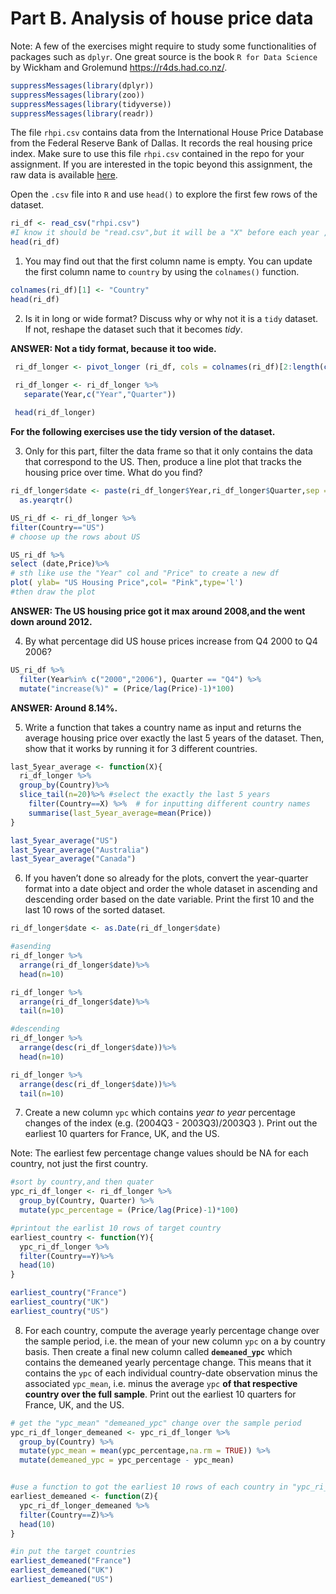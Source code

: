 # Part B. Analysis of house price data

Note: A few of the exercises might require to study some functionalities of packages such as `dplyr`. One great source is the book `R for Data Science` by Wickham and Grolemund <https://r4ds.had.co.nz/>.

```r
suppressMessages(library(dplyr))
suppressMessages(library(zoo))
suppressMessages(library(tidyverse))
suppressMessages(library(readr))
```

The file `rhpi.csv` contains data from the International House Price Database from the Federal Reserve Bank of Dallas. It records the real housing price index. Make sure to use this file `rhpi.csv` contained in the repo for your assignment. If you are interested in the topic beyond this assignment, the raw data is available [here](https://www.dallasfed.org/institute/houseprice/~/media/documents/institute/houseprice/hp1701.xlsx).

Open the `.csv` file into `R` and use `head()` to explore the first few rows of the dataset.

```r
ri_df <- read_csv("rhpi.csv")
#I know it should be "read.csv",but it will be a "X" before each year ,so I change it into "read_csv"
head(ri_df)
```

1.  You may find out that the first column name is empty. You can update the first column name to `country` by using the `colnames()` function.

```r
colnames(ri_df)[1] <- "Country"
head(ri_df)
```

2.  Is it in long or wide format? Discuss why or why not it is a `tidy` dataset. If not, reshape the dataset such that it becomes *tidy*.

**ANSWER: Not a tidy format, because it too wide.**

```r
 ri_df_longer <- pivot_longer (ri_df, cols = colnames(ri_df)[2:length(colnames(ri_df))], names_to = "Year", values_to = "Price")

 ri_df_longer <- ri_df_longer %>% 
   separate(Year,c("Year","Quarter"))
 
 head(ri_df_longer)

```

**For the following exercises use the tidy version of the dataset.**

3.  Only for this part, filter the data frame so that it only contains the data that correspond to the US. Then, produce a line plot that tracks the housing price over time. What do you find?

```r

ri_df_longer$date <- paste(ri_df_longer$Year,ri_df_longer$Quarter,sep = "")%>%
  as.yearqtr()

US_ri_df <- ri_df_longer %>%
filter(Country=="US")
# choose up the rows about US

US_ri_df %>% 
select (date,Price)%>%
# sth like use the "Year" col and "Price" to create a new df
plot( ylab= "US Housing Price",col= "Pink",type='l')
#then draw the plot
```

**ANSWER: The US housing price got it max around 2008,and the went down around 2012.**

4.  By what percentage did US house prices increase from Q4 2000 to Q4 2006?

```r

US_ri_df %>%
  filter(Year%in% c("2000","2006"), Quarter == "Q4") %>%
  mutate("increase(%)" = (Price/lag(Price)-1)*100)

```
**ANSWER: Around 8.14%.**

5.  Write a function that takes a country name as input and returns the average housing price over exactly the last 5 years of the dataset. Then, show that it works by running it for 3 different countries.

```r

last_5year_average <- function(X){ 
  ri_df_longer %>%
  group_by(Country)%>%
  slice_tail(n=20)%>% #select the exactly the last 5 years
    filter(Country==X) %>%  # for inputting different country names
    summarise(last_5year_average=mean(Price))
}

last_5year_average("US")
last_5year_average("Australia")
last_5year_average("Canada")
```

6.  If you haven't done so already for the plots, convert the year-quarter format into a date object and order the whole dataset in ascending and descending order based on the date variable. Print the first 10 and the last 10 rows of the sorted dataset.

```r
ri_df_longer$date <- as.Date(ri_df_longer$date)

#asending
ri_df_longer %>%
  arrange(ri_df_longer$date)%>%
  head(n=10)

ri_df_longer %>%
  arrange(ri_df_longer$date)%>%
  tail(n=10)

#descending
ri_df_longer %>%
  arrange(desc(ri_df_longer$date))%>%
  head(n=10)

ri_df_longer %>%
  arrange(desc(ri_df_longer$date))%>%
  tail(n=10)
```

7.  Create a new column `ypc` which contains *year to year* percentage changes of the index (e.g. (2004Q3 - 2003Q3)/2003Q3 ). Print out the earliest 10 quarters for France, UK, and the US.

Note: The earliest few percentage change values should be NA for each country, not just the first country.

```r
#sort by country,and then quater
ypc_ri_df_longer <- ri_df_longer %>%
  group_by(Country, Quarter) %>%
  mutate(ypc_percentage = (Price/lag(Price)-1)*100)

#printout the earlist 10 rows of target country
earliest_country <- function(Y){
  ypc_ri_df_longer %>%
  filter(Country==Y)%>%
  head(10)
}

earliest_country("France")
earliest_country("UK")
earliest_country("US")
```

8.  For each country, compute the average yearly percentage change over the sample period, i.e. the mean of your new column `ypc` on a by country basis. Then create a final new column called **`demeaned_ypc`** which contains the demeaned yearly percentage change. This means that it contains the `ypc` of each individual country-date observation minus the associated `ypc_mean`, i.e. minus the average `ypc` **of that respective country over the full sample**. Print out the earliest 10 quarters for France, UK, and the US.

```r

# get the "ypc_mean" "demeaned_ypc" change over the sample period
ypc_ri_df_longer_demeaned <- ypc_ri_df_longer %>% 
  group_by(Country) %>%
  mutate(ypc_mean = mean(ypc_percentage,na.rm = TRUE)) %>%
  mutate(demeaned_ypc = ypc_percentage - ypc_mean)


#use a function to got the earliest 10 rows of each country in "ypc_ri_df_longer_demeaned" 
earliest_demeaned <- function(Z){
  ypc_ri_df_longer_demeaned %>%
  filter(Country==Z)%>%
  head(10)
}

#in put the target countries
earliest_demeaned("France")
earliest_demeaned("UK")
earliest_demeaned("US")


```
